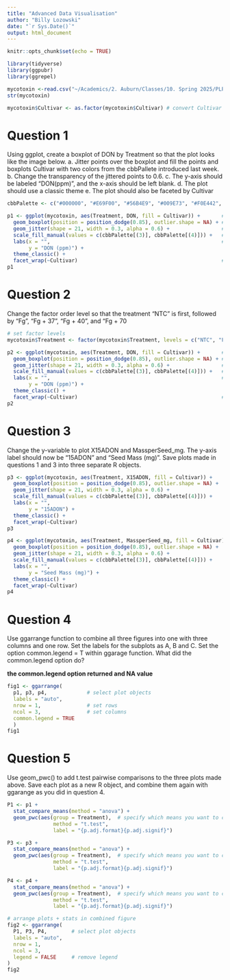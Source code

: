 ```yaml
---
title: "Advanced Data Visualisation"
author: "Billy Lozowski"
date: "`r Sys.Date()`"
output: html_document
---
```


```r
knitr::opts_chunk$set(echo = TRUE)
```

```r
library(tidyverse)
library(ggpubr)
library(ggrepel)

mycotoxin <-read.csv("~/Academics/2. Auburn/Classes/10. Spring 2025/PLPA 5820 - Principles and Techniques of Reproducible Science/In-Class Practice/InClass_practice/MycotoxinData.csv", na.strings = "na")
str(mycotoxin)

mycotoxin$Cultivar <- as.factor(mycotoxin$Cultivar) # convert Cultivar to factor levels

```


# Question 1

Using ggplot, create a boxplot of DON by Treatment so that the plot looks like the
image below.
  a. Jitter points over the boxplot and fill the points and boxplots Cultivar with two
colors from the cbbPallete introduced last week.
  b. Change the transparency of the
jittered points to 0.6.
  c. The y-axis should be labeled "DON(ppm)", and the x-axis should be
left blank.
  d. The plot should use a classic theme
  e. The plot should also be faceted by Cultivar

```r
cbbPalette <- c("#000000", "#E69F00", "#56B4E9", "#009E73", "#F0E442", "#0072B2", "#D55E00", "#CC79A7")

p1 <- ggplot(mycotoxin, aes(Treatment, DON, fill = Cultivar)) +       # set plot mapping
  geom_boxplot(position = position_dodge(0.85), outlier.shape = NA) + # dodge the boxplots + hide outliers
  geom_jitter(shape = 21, width = 0.3, alpha = 0.6) +                 # set point shape, dodge width, and transparency
  scale_fill_manual(values = c(cbbPalette[(3)], cbbPalette[(4)])) +   # specify fill colours
  labs(x = "",                                                        # define labels
       y = "DON (ppm)") +
  theme_classic() +
  facet_wrap(~Cultivar)                                               # separate plots by Cultivar
p1

```

# Question 2

Change the factor order level so that the treatment “NTC” is first, followed by “Fg”, “Fg + 37”, “Fg + 40”, and “Fg + 70

```r
# set factor levels
mycotoxin$Treatment <- factor(mycotoxin$Treatment, levels = c("NTC", "Fg", "Fg + 37", "Fg + 40", "Fg + 70"))

p2 <- ggplot(mycotoxin, aes(Treatment, DON, fill = Cultivar)) +       # set plot mapping
  geom_boxplot(position = position_dodge(0.85), outlier.shape = NA) + # dodge the boxplots + hide outliers
  geom_jitter(shape = 21, width = 0.3, alpha = 0.6) +                 # set point shape, dodge width, and transparency
  scale_fill_manual(values = c(cbbPalette[(3)], cbbPalette[(4)])) +   # specify fill colours
  labs(x = "",                                                        # define labels
       y = "DON (ppm)") +
  theme_classic() +
  facet_wrap(~Cultivar)                                               # separate plots by Cultivar
p2

```

# Question 3

Change the y-variable to plot X15ADON and MassperSeed_mg. The y-axis label should now be “15ADON” and “Seed Mass (mg)”. Save plots made in questions 1 and 3 into three separate R objects.

```r
p3 <- ggplot(mycotoxin, aes(Treatment, X15ADON, fill = Cultivar)) +          # mapping
  geom_boxplot(position = position_dodge(0.85), outlier.shape = NA) +        # boxplot mapping
  geom_jitter(shape = 21, width = 0.3, alpha = 0.6) +                        # jitter mapping
  scale_fill_manual(values = c(cbbPalette[(3)], cbbPalette[(4)])) +          # fill colours
  labs(x = "",                                                               # labels
       y = "15ADON") +
  theme_classic() +
  facet_wrap(~Cultivar)                                                      # separate plots
p3

p4 <- ggplot(mycotoxin, aes(Treatment, MassperSeed_mg, fill = Cultivar)) +   # mapping
  geom_boxplot(position = position_dodge(0.85), outlier.shape = NA) +        # boxplot mapping
  geom_jitter(shape = 21, width = 0.3, alpha = 0.6) +                        # jitter mapping
  scale_fill_manual(values = c(cbbPalette[(3)], cbbPalette[(4)])) +          # fill colours
  labs(x = "",                                                               # labels
       y = "Seed Mass (mg)") +
  theme_classic() +
  facet_wrap(~Cultivar)                                                      # separate plots
p4

```

# Question 4

Use ggarrange function to combine all three figures into one with three columns and one row. Set the labels for the subplots as A, B and C. Set the option common.legend = T within ggarage function. What did the common.legend option do?

__the common.legend option returned and NA value__

```r
fig1 <- ggarrange(          
  p1, p3, p4,             # select plot objects
  labels = "auto",        
  nrow = 1,               # set rows
  ncol = 3,               # set columns
  common.legend = TRUE
  )
fig1

```

# Question 5

Use geom_pwc() to add t.test pairwise comparisons to the three plots made above. Save each plot as a new R object, and combine them again with ggarange as you did in question 4.

```r

P1 <- p1 + 
  stat_compare_means(method = "anova") +  
  geom_pwc(aes(group = Treatment),  # specify which means you want to compare
               method = "t.test",
               label = "{p.adj.format}{p.adj.signif}")

P3 <- p3 +
  stat_compare_means(method = "anova") +  
  geom_pwc(aes(group = Treatment),  # specify which means you want to compare
               method = "t.test",
               label = "{p.adj.format}{p.adj.signif}")

P4 <- p4 +
  stat_compare_means(method = "anova") +  
  geom_pwc(aes(group = Treatment),  # specify which means you want to compare
               method = "t.test",
               label = "{p.adj.format}{p.adj.signif}")

# arrange plots + stats in combined figure
fig2 <- ggarrange(
  P1, P3, P4,        # select plot objects
  labels = "auto",
  nrow = 1,
  ncol = 3,
  legend = FALSE     # remove legend
)
fig2

```


